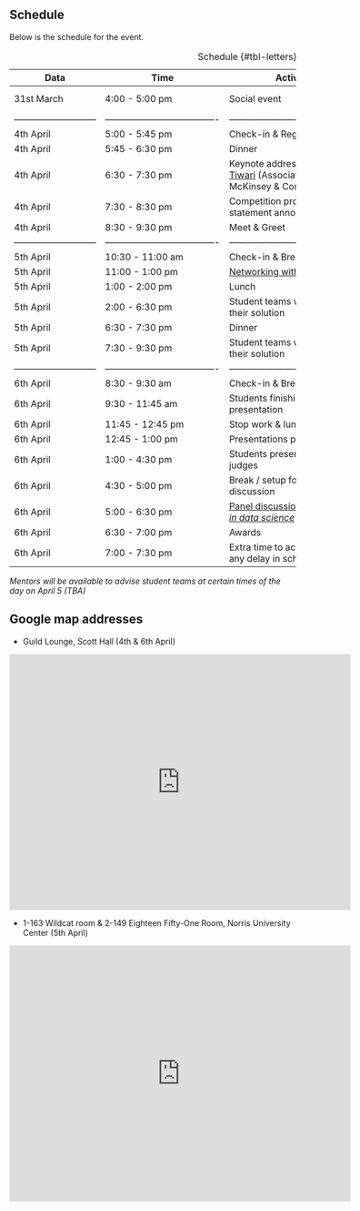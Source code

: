 ## Schedule

Below is the schedule for the event.

| Data | Time | Activity | Venue |
|------|------|------|------|
| 31st March | 4:00 - 5:00 pm    | Social event    | Norris 1 - 163 Wildcat room    |
|---------------------------|-------------------------------------|------------------------------------------|-------------------------------------|
| 4th April | 5:00 - 5:45 pm    | Check-in \& Registration    | Guild Lounge    |
| 4th April | 5:45 - 6:30 pm    | Dinner    | Guild Lounge    |
| 4th April | 6:30 - 7:30 pm    | Keynote address by [Sanchit Tiwari](https://nustat.github.io/2025-datafest/panelists_judges.html#sanchit-tiwari) (Associate Partner, McKinsey \& Company)    | Guild Lounge    |
| 4th April | 7:30 - 8:30 pm    | Competition problem statement announcement    | Guild Lounge    |
| 4th April | 8:30 - 9:30 pm    | Meet \& Greet    | Guild Lounge    |
|---------------------------|-------------------------------------|------------------------------------------|-------------------------------------|
| 5th April | 10:30 - 11:00 am    | Check-in \& Breakfast    | 1-163 Wildcat room    |
| 5th April | 11:00 - 1:00 pm    | [Networking with Capital One](https://nustat.github.io/2025-datafest/panel_discussion.html#networking-with-capital-one)    | 1-163 Wildcat room    |
| 5th April | 1:00 - 2:00 pm    | Lunch    | 1-163 Wildcat room    |
| 5th April | 2:00 - 6:30 pm    | Student teams working on their solution    | 1-163 Wildcat room    |
| 5th April | 6:30 - 7:30 pm    | Dinner    | 1-163 Wildcat room    |
| 5th April | 7:30 - 9:30 pm    | Student teams working on their solution    | 1-163 Wildcat room    |
|---------------------------|-------------------------------------|------------------------------------------|------------------------------------|
| 6th April | 8:30 - 9:30 am    | Check-in \& Breakfast    | Guild Lounge    |
| 6th April | 9:30 - 11:45 am    | Students finishing up their presentation    | Guild Lounge    |
| 6th April | 11:45 - 12:45 pm    | Stop work \& lunch    | Guild Lounge    |
| 6th April | 12:45 - 1:00 pm    | Presentations preparation    | Guild Lounge    |
| 6th April | 1:00 - 4:30 pm    | Students presentations to judges    | Guild Lounge    |
| 6th April | 4:30 - 5:00 pm    | Break / setup for panel discussion    | Guild Lounge    |
| 6th April | 5:00 - 6:30 pm    | [Panel discussion on *Careers in data science*](https://nustat.github.io/2025-datafest/panel_discussion.html)    | Guild Lounge    |
| 6th April | 6:30 - 7:00 pm    | Awards    | Guild Lounge    |
| 6th April | 7:00 - 7:30 pm    | Extra time to accommodate any delay in schedule    | Guild Lounge    |


: Schedule {#tbl-letters}

*Mentors will be available to advise student teams at certain times of the day on April 5 (TBA)*

## Google map addresses

- Guild Lounge, Scott Hall (4th \& 6th April)

<div>
<iframe src="https://www.google.com/maps/embed?pb=!1m18!1m12!1m3!1d2962.6090330457646!2d-87.68019482380144!3d42.05156335453571!2m3!1f0!2f0!3f0!3m2!1i1024!2i768!4f13.1!3m3!1m2!1s0x880fd074ca661347%3A0xb3d0721c09135496!2sScott%20Hall!5e0!3m2!1sen!2sin!4v1735554008991!5m2!1sen!2sin" width="600" height="450" style="border:0;" allowfullscreen="" loading="lazy" referrerpolicy="no-referrer-when-downgrade"></iframe>
</div>

-	1-163 Wildcat room & 2-149 Eighteen Fifty-One Room, Norris University Center (5th April)

<div>
<iframe src="https://www.google.com/maps/embed?pb=!1m18!1m12!1m3!1d2962.523439210994!2d-87.67524292380136!3d42.05339845442033!2m3!1f0!2f0!3f0!3m2!1i1024!2i768!4f13.1!3m3!1m2!1s0x880fd07674e1804b%3A0x43dbf223a0a83d6a!2sNorris%20University%20Center!5e0!3m2!1sen!2sin!4v1735554454914!5m2!1sen!2sin" width="600" height="450" style="border:0;" allowfullscreen="" loading="lazy" referrerpolicy="no-referrer-when-downgrade"></iframe>
</div>